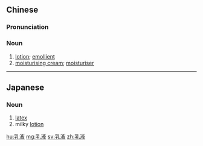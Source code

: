 ==Chinese==
{{zh-forms}}

===Pronunciation===
{{zh-pron
|m=rǔyè
|cat=n
}}

===Noun===
{{zh-noun}}

# [[lotion]]; [[emollient]]
# [[moisturising cream]]; [[moisturiser]]

----

==Japanese==
{{ja-kanjitab|にゅう|えき|yomi=on}}

===Noun===
{{ja-noun|にゅうえき}}

# [[latex]] {{gloss|milky sap}}
# milky [[lotion]]

[[hu:乳液]]
[[mg:乳液]]
[[sv:乳液]]
[[zh:乳液]]